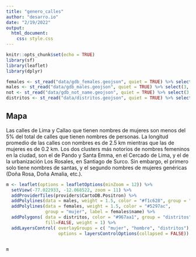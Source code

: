 ```yaml
---
title: "genero_calles"
author: "desarro.io"
date: "2/19/2022"
output: 
  html_document: 
    css: style.css
---
```


```r
knitr::opts_chunk$set(echo = TRUE)
library(sf)
library(leaflet)
library(dplyr)
```


```r
females <- st_read("data/gdb_females.geojson", quiet = TRUE) %>% select(3, 4, 21, 22)
males <- st_read("data/gdb_males.geojson", quiet = TRUE) %>% select(3, 4, 21, 22)
not <- st_read("data/gdb_not_name.geojson", quiet = TRUE) %>% select(3, 4, 21, 22)
distritos <- st_read("data/distritos.geojson", quiet = TRUE) %>% select( 1:6) %>% filter(IDDPTO == "07" | IDPROV == "1501")
```

## Mapa

Las calles de Lima y Callao que tienen nombres de mujeres son menos del 5% del total de calles que tienen nombres de personas. 
La longitud promedio de las calles con nombres es de 2.5 km  mientras que las de mujeres es de 0.2 km. 
Los dos clusters más notorios de nombres femeninos en la ciudad, son el de Pando y Santa Emma, en el Cercado de Lima, y el de la urbanización Los Rosales, en Santiago de Surco. Sin embargo, el primero solo tiene nombres de santas, y el segundo nombres de mujeres genéricas (Doña Rosa, Doña Amalia, etc.).


```r
m <- leaflet(options = leafletOptions(minZoom = 12)) %>% 
  setView(-77.022933, -12.068522, zoom = 11) %>%
  addProviderTiles(providers$CartoDB.Positron) %>% 
  addPolylines(data = males, weight = 1.5, color = "#f1c628", group = "hombre") %>%
  addPolylines(data = females, weight = 1.5, color = "#5297ac",
               group = "mujer", label = females$name) %>%
  addPolygons( data = distritos, color = "#967aa1", group = "distritos",
               fill=FALSE, weight = 1) %>%
  addLayersControl( overlayGroups = c( "mujer", "hombre", "distritos"),
                    options = layersControlOptions(collapsed = FALSE))
 
```

```r
m
```

